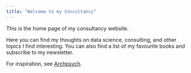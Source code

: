 ```yaml
---
title: "Welcome to my Consultancy"
---
```


This is the home page of my consultancy website. 

Here you can find my thoughts on data science, consulting, and other topics I find interesting. You can also find a list of my favourite books and subscribe to my newsletter.

For inspiration, see [Archpsych](https://www.archpsych.co.uk/).
